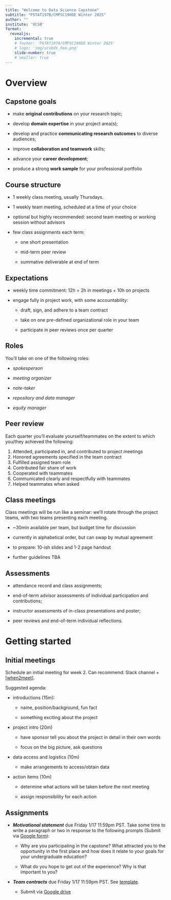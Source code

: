```yaml
---
title: "Welcome to Data Science Capstone"
subtitle: "PSTAT197B/CMPSC190DE Winter 2025"
author: ""
institute: 'UCSB'
format: 
  revealjs:
    incremental: true
    # footer: 'PSTAT197A/CMPSC190DD Winter 2025'
    # logo: 'img/ucsbds_hex.png'
    slide-number: true
    # smaller: true
---
```


# Overview

## Capstone goals

-   make **original contributions** on your research topic;

-   develop **domain expertise** in your project area(s);

-   develop and practice **communicating research outcomes** to diverse audiences;

-   improve **collaboration and teamwork** skills;

-   advance your **career development**;

-   produce a strong **work sample** for your professional portfolio

## Course structure

-   1 weekly class meeting, usually Thursdays.

-   1 weekly team meeting, scheduled at a time of your choice

-   optional but highly recommended: second team meeting or working session without advisors

-   few class assignments each term:

    -   one short presentation

    -   mid-term peer review

    -   summative deliverable at end of term

## Expectations

-   weekly time commitment: 12h = 2h in meetings + 10h on projects

-   engage fully in project work, with some accountability:

    -   draft, sign, and adhere to a team contract

    -   take on one pre-defined organizational role in your team

    -   participate in peer reviews once per quarter

## Roles

You'll take on one of the following roles:

-   *spokesperson*

-   *meeting organizer*

-   *note-taker*

-   *repository and data manager*

-   *equity manager*

## Peer review

Each quarter you'll evaluate yourself/teammates on the extent to which you/they achieved the following:

1.  Attended, participated in, and contributed to project meetings
2.  Honored agreements specified in the team contract
3.  Fulfilled assigned team role
4.  Contributed fair share of work
5.  Cooperated with teammates
6.  Communicated clearly and respectfully with teammates
7.  Helped teammates when asked

## Class meetings

Class meetings will be run like a seminar: we'll rotate through the project teams, with two teams presenting each meeting.

-   \~30min available per team, but budget time for discussion

-   currently in alphabetical order, but can swap by mutual agreement

-   to prepare: 10-ish slides and 1-2 page handout

-   further guidelines TBA

## Assessments

-   attendance record and class assignments;

-   end-of-term advisor assessments of individual participation and contributions;

-   instructor assessments of in-class presentations and poster;

-   peer reviews and end-of-term individual reflections.

# Getting started

## Initial meetings {.smaller}

Schedule an initial meeting for week 2. Can recommend: Slack channel + \[[when2meet](https://www.when2meet.com/)\].

Suggested agenda:

-   introductions (15m):

    -   name, position/background, fun fact

    -   something exciting about the project

-   project intro (20m)

    -   have sponsor tell you about the project in detail in their own words

    -   focus on the big picture, ask questions

-   data access and logistics (10m)

    -   make arrangements to access/obtain data

-   action items (10m)

    -   determine what actions will be taken before the next meeting

    -   assign responsibility for each action

## Assignments

-   ***Motivational statement*** due Friday 1/17 11:59pm PST. Take some time to write a paragraph or two in response to the following prompts (Submit via [Google form](https://forms.gle/Bf344damoizvxqow9)):

    -   Why are you participating in the capstone? What attracted you to the opportunity in the first place and how does it relate to your goals for your undergraduate education?

    -   What do you hope to get out of the experience? Why is that important to you?

  

-   ***Team contracts*** due Friday 1/17 11:59pm PST. See [template](https://docs.google.com/document/d/1KsJiRks9BLDTtu7i7vBRYNPGr6ewzLV6R8vJj5-duPg/edit?usp=sharing).
 
    -   Submit via [Google drive](https://drive.google.com/drive/folders/1Tg5SY2lOI-CPPfckSyXpgTBp1LEtyq5T?usp=sharing)
